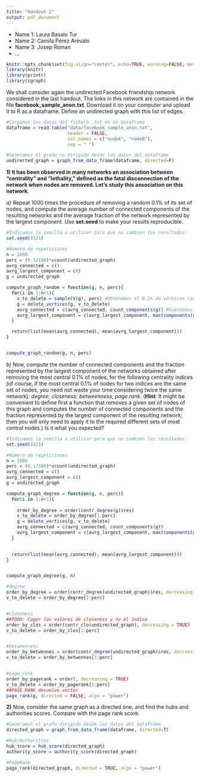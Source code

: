 ```yaml
---
title: "Handout 2"
output: pdf_document
---
```


* Name 1: Laura Basalo Tur
* Name 2: Camila Pérez Arévalo
* Name 3: Josep Roman
* ...

```r
knitr::opts_chunk$set(fig.align="center", echo=TRUE, warning=FALSE, message=FALSE,autodep = TRUE,cache=TRUE)
library(knitr)
library(printr)
library(igraph)
```

We shall consider again the undirected Facebook friendship network considered in the last handout. The links in this network are contained in the file **facebook_sample_anon.txt**. Download it on your computer and upload it to R as a dataframe. Define an undirected graph with this list of edges.

```r
#Cargamos los datos del fichero .txt en un dataframe
dataframe = read.table("data/facebook_sample_anon.txt",
                       header = FALSE, 
                       col.names = c("nodeA", "nodeB"),
                       sep = " ")

#Generamos el grafo no dirigido desde los datos del dataframe
undirected_graph = graph_from_data_frame(dataframe, directed=F)

```


**1) It has been observed in many networks an association between "centrality" and "lethality," defined as the fatal disconnection of the network when nodes are removed. Let's study this association on this network.**

*a)* Repeat 1000 times the procedure of removing a random 0.1% of its set of nodes, and compute the average number of connected components of the resulting networks and the average fraction of the network represented by the largest component. Use **set.seed** to make your results reproducible.


```r

#Indicamos la semilla a utilizar para que no cambien los resultados:
set.seed(4321)

#Número de repeticiones
n = 1000
perc = (0.1/100)*vcount(undirected_graph)
avrg_connected = c()
avrg_largest_component = c()
g = undirected_graph

compute_graph_random = function(g, n, perc){
  for(i in 1:n+1){
    v_to_delete = sample(V(g), perc) #Obtenemos el 0.1% de vértices random a eliminar
    g = delete_vertices(g, v_to_delete)
    avrg_connected = c(avrg_connected, count_components(g)) #Guardamos el número de componentes conexos
    avrg_largest_component = c(avrg_largest_component, max(components(g)$csize)/vcount(g)) #Guardamos la fracción 
  }

  return(list(mean(avrg_connected), mean(avrg_largest_component)))
}


compute_graph_random(g, n, perc)

```


*b)* Now, compute the number of connected components and the fraction represented by the largest component of the networks obtained after removing the most central 0.1% of nodes, for the following centrality indices (of course, if the most central 0.1% of nodes for two indices are the same set of nodes, you need not waste your time considering twice the same network): *degree*; *closeness*; *betweenness*; *page.rank*. (**Hint**: It might be convenient to define first a function that removes a given set of nodes of this graph and computes the number of connected components and the fraction represented by the largest component of the resulting network; then you will only need to apply it to the required different sets of most central nodes.) Is it what you expected? 

```r

#Indicamos la semilla a utilizar para que no cambien los resultados:
set.seed(4321)

#Número de repeticiones
n = 1000
perc = (0.1/100)*vcount(undirected_graph)
avrg_connected = c()
avrg_largest_component = c()
g = undirected_graph

compute_graph_degree = function(g, n, perc){
  for(i in 1:n+1){
    
    order_by_degree = order(centr_degree(g)$res)
    v_to_delete = order_by_degree[1:perc]
    g = delete_vertices(g, v_to_delete)
    avrg_connected = c(avrg_connected, count_components(g))
    avrg_largest_component = c(avrg_largest_component, max(components(g)$csize)/vcount(g))
  }

  
  return(list(mean(avrg_connected), mean(avrg_largest_component)))
}


compute_graph_degree(g, n)

```



```r
#degree
order_by_degree = order(centr_degree(undirected_graph)$res, decreasing = TRUE)
v_to_delete = order_by_degree[1:perc]


#closeness
##TODO: Coger los valores de closeness y no el índice
order_by_clos = order(centr_clo(undirected_graph), decreasing = TRUE)
v_to_delete = order_by_clos[1:perc]


#betweenness
order_by_betwennes = order(centr_degree(undirected_graph)$res, decreasing = TRUE)
v_to_delete = order_by_betwennes[1:perc]


#page_rank
order_by_pagerank = order(, decreasing = TRUE)
v_to_delete = order_by_pagerank[1:perc]
##PAGE_RANK devuelve vector
page_rank(g, directed = FALSE, algo = "power")
```



**2)** Now, consider the same graph as a directed one, and find the hubs and authorities scores. Compare with the page rank score. 

```r

#Generamos el grafo dirigido desde los datos del dataframe
directed_graph = graph_from_data_frame(dataframe, directed=T)

#Hub/Authorities
hub_score = hub_score(directed_graph)
authority_score = authority_score(directed_graph)

#PageRank
page_rank(directed_graph, directed = TRUE, algo = "power")

```

